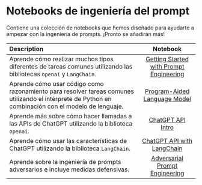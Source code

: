 #  Notebooks de ingeniería del prompt

Contiene una colección de notebooks que hemos diseñado para ayudarte a empezar con la ingeniería de prompts. ¡Pronto se añadirán más!

| Description   | Notebook   | 
| :------------ | :---------: | 
|Aprende cómo realizar muchos tipos diferentes de tareas comunes utilizando las bibliotecas `openai` y `LangChain`.|[Getting Started with Prompt Engineering](https://github.com/dair-ai/Prompt-Engineering-Guide/blob/main/notebooks/pe-lecture.ipynb)|
|Aprende cómo usar código como razonamiento para resolver tareas comunes utilizando el intérprete de Python en combinación con el modelo de lenguaje.|[Program-Aided Language Model](https://github.com/dair-ai/Prompt-Engineering-Guide/blob/main/notebooks/pe-pal.ipynb)|
|Aprende más sobre cómo hacer llamadas a las APIs de ChatGPT utilizando la biblioteca `openai`.	|[ChatGPT API Intro](https://github.com/dair-ai/Prompt-Engineering-Guide/blob/main/notebooks/pe-chatgpt-intro.ipynb)|
|Aprende cómo usar las características de ChatGPT utilizando la biblioteca `LangChain`.|[ChatGPT API with LangChain](https://github.com/dair-ai/Prompt-Engineering-Guide/blob/main/notebooks/pe-chatgpt-langchain.ipynb)|
|Aprende sobre la ingeniería de prompts adversarios e incluye medidas defensivas.|[Adversarial Prompt Engineering](https://github.com/dair-ai/Prompt-Engineering-Guide/blob/main/notebooks/pe-chatgpt-adversarial.ipynb)|
